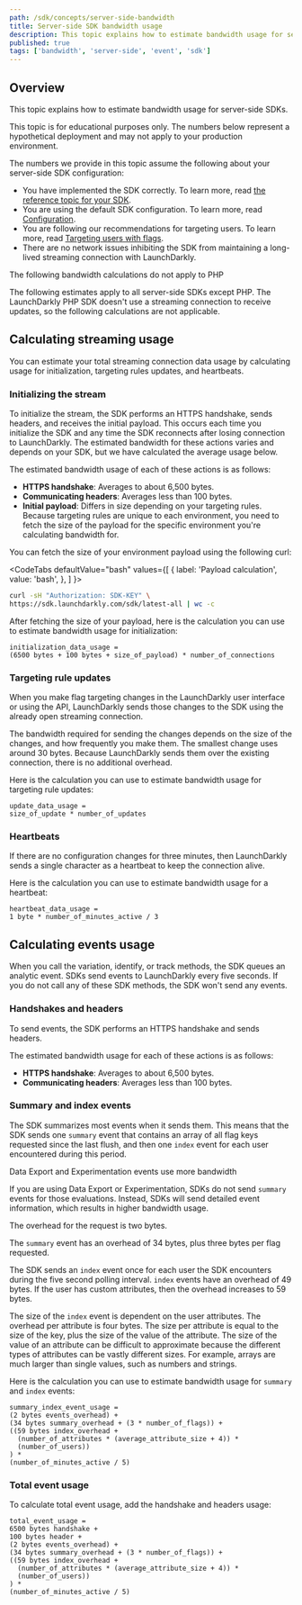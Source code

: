 ```yaml
---
path: /sdk/concepts/server-side-bandwidth
title: Server-side SDK bandwidth usage
description: This topic explains how to estimate bandwidth usage for server-side SDKs.
published: true
tags: ['bandwidth', 'server-side', 'event', 'sdk']
---
```


## Overview

This topic explains how to estimate bandwidth usage for server-side SDKs.

This topic is for educational purposes only. The numbers below represent a hypothetical deployment and may not apply to your production environment.

The numbers we provide in this topic assume the following about your server-side SDK configuration:
- You have implemented the SDK correctly. To learn more, read [the reference topic for your SDK](/sdk/server-side).
- You are using the default SDK configuration. To learn more, read [Configuration](/sdk/features/config).
- You are following our recommendations for targeting users. To learn more, read [Targeting users with flags](/home/flags/targeting-users).
- There are no network issues inhibiting the SDK from maintaining a long-lived streaming connection with LaunchDarkly.

<Callout intent="info">
<CalloutTitle>The following bandwidth calculations do not apply to PHP</CalloutTitle>
<CalloutDescription>

The following estimates apply to all server-side SDKs except PHP. The LaunchDarkly PHP SDK doesn't use a streaming connection to receive updates, so the following calculations are not applicable.

</CalloutDescription>
</Callout>

## Calculating streaming usage

You can estimate your total streaming connection data usage by calculating usage for initialization, targeting rules updates, and heartbeats.

### Initializing the stream

To initialize the stream, the SDK performs an HTTPS handshake, sends headers, and receives the initial payload. This occurs each time you initialize the SDK and any time the SDK reconnects after losing connection to LaunchDarkly. The estimated bandwidth for these actions varies and depends on your SDK, but we have calculated the average usage below.

The estimated bandwidth usage of each of these actions is as follows:
- **HTTPS handshake**: Averages to about 6,500 bytes.
- **Communicating headers**: Averages less than 100 bytes.
- **Initial payload**: Differs in size depending on your targeting rules. Because targeting rules are unique to each environment, you need to fetch the size of the payload for the specific environment you're calculating bandwidth for.

You can fetch the size of your environment payload using the following curl:

<CodeTabs
  defaultValue="bash"
  values={[
    { label: 'Payload calculation', value: 'bash', },
  ]
}>
<CodeTabItem value="bash">

```bash
curl -sH "Authorization: SDK-KEY" \
https://sdk.launchdarkly.com/sdk/latest-all | wc -c
```

</CodeTabItem>
</CodeTabs>

After fetching the size of your payload, here is the calculation you can use to estimate bandwidth usage for initialization:

```
initialization_data_usage =
(6500 bytes + 100 bytes + size_of_payload) * number_of_connections
```

### Targeting rule updates

When you make flag targeting changes in the LaunchDarkly user interface or using the API, LaunchDarkly sends those changes to the SDK using the already open streaming connection.

The bandwidth required for sending the changes depends on the size of the changes, and how frequently you make them. The smallest change uses around 30 bytes. Because LaunchDarkly sends them over the existing connection, there is no additional overhead.

Here is the calculation you can use to estimate bandwidth usage for targeting rule updates:

```
update_data_usage =
size_of_update * number_of_updates
```

### Heartbeats

If there are no configuration changes for three minutes, then LaunchDarkly sends a single character as a heartbeat to keep the connection alive.

Here is the calculation you can use to estimate bandwidth usage for a heartbeat:

```
heartbeat_data_usage =
1 byte * number_of_minutes_active / 3
```

## Calculating events usage

When you call the variation, identify, or track methods, the SDK queues an analytic event. SDKs send events to LaunchDarkly every five seconds. If you do not call any of these SDK methods, the SDK won't send any events.

### Handshakes and headers

To send events, the SDK performs an HTTPS handshake and sends headers.

The estimated bandwidth usage for each of these actions is as follows:
- **HTTPS handshake**: Averages to about 6,500 bytes.
- **Communicating headers**: Averages less than 100 bytes.

### Summary and index events

The SDK summarizes most events when it sends them. This means that the SDK sends one `summary` event that contains an array of all flag keys requested since the last flush, and then one `index` event for each user encountered during this period.

<Callout intent="info">
<CalloutTitle>Data Export and Experimentation events use more bandwidth</CalloutTitle>
<CalloutDescription>

If you are using Data Export or Experimentation, SDKs do not send `summary` events for those evaluations. Instead, SDKs will send detailed event information, which results in higher bandwidth usage.

</CalloutDescription>
</Callout>

The overhead for the request is two bytes.

The `summary` event has an overhead of 34 bytes, plus three bytes per flag requested.

The SDK sends an `index` event once for each user the SDK encounters during the five second polling interval. `index` events have an overhead of 49 bytes. If the user has custom attributes, then the overhead increases to 59 bytes.

The size of the `index` event is dependent on the user attributes. The overhead per attribute is four bytes. The size per attribute is equal to the size of the key, plus the size of the value of the attribute. The size of the value of an attribute can be difficult to approximate because the different types of attributes can be vastly different sizes. For example, arrays are much larger than single values, such as numbers and strings.

Here is the calculation you can use to estimate bandwidth usage for `summary` and `index` events:

```
summary_index_event_usage =
(2 bytes events_overhead) +
(34 bytes summary_overhead + (3 * number_of_flags)) +
((59 bytes index_overhead +
  (number_of_attributes * (average_attribute_size + 4)) *
  (number_of_users))
) *
(number_of_minutes_active / 5)
```

### Total event usage

To calculate total event usage, add the handshake and headers usage:

```
total_event_usage =
6500 bytes handshake +
100 bytes header +
(2 bytes events_overhead) +
(34 bytes summary_overhead + (3 * number_of_flags)) +
((59 bytes index_overhead +
  (number_of_attributes * (average_attribute_size + 4)) *
  (number_of_users))
) *
(number_of_minutes_active / 5)
```